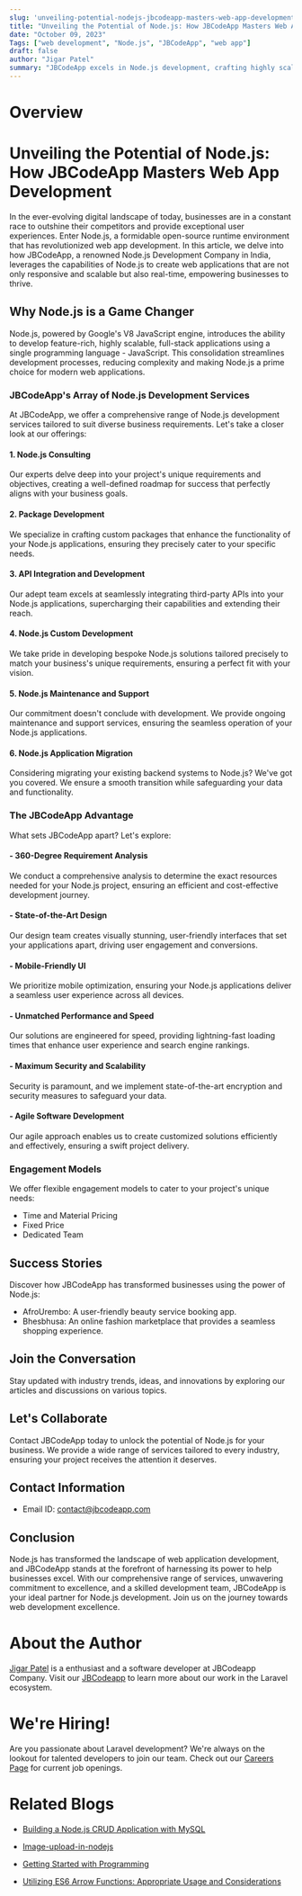 ```yaml
---
slug: 'unveiling-potential-nodejs-jbcodeapp-masters-web-app-development';
title: "Unveiling the Potential of Node.js: How JBCodeApp Masters Web App Development"
date: "October 09, 2023"
Tags: ["web development", "Node.js", "JBCodeApp", "web app"]
draft: false
author: "Jigar Patel"
summary: "JBCodeApp excels in Node.js development, crafting highly scalable, bespoke web applications. Their expertise in consulting, custom development, and more ensures seamless digital solutions for businesses."
---
```


# Overview

<TOCInline toc={props.toc} exclude="Overview" toHeading={2} />

# Unveiling the Potential of Node.js: How JBCodeApp Masters Web App Development

In the ever-evolving digital landscape of today, businesses are in a constant race to outshine their competitors and provide exceptional user experiences. Enter Node.js, a formidable open-source runtime environment that has revolutionized web app development. In this article, we delve into how JBCodeApp, a renowned Node.js Development Company in India, leverages the capabilities of Node.js to create web applications that are not only responsive and scalable but also real-time, empowering businesses to thrive.

## Why Node.js is a Game Changer

Node.js, powered by Google's V8 JavaScript engine, introduces the ability to develop feature-rich, highly scalable, full-stack applications using a single programming language - JavaScript. This consolidation streamlines development processes, reducing complexity and making Node.js a prime choice for modern web applications.

### JBCodeApp's Array of Node.js Development Services

At JBCodeApp, we offer a comprehensive range of Node.js development services tailored to suit diverse business requirements. Let's take a closer look at our offerings:

#### 1. Node.js Consulting

Our experts delve deep into your project's unique requirements and objectives, creating a well-defined roadmap for success that perfectly aligns with your business goals.

#### 2. Package Development

We specialize in crafting custom packages that enhance the functionality of your Node.js applications, ensuring they precisely cater to your specific needs.

#### 3. API Integration and Development

Our adept team excels at seamlessly integrating third-party APIs into your Node.js applications, supercharging their capabilities and extending their reach.

#### 4. Node.js Custom Development

We take pride in developing bespoke Node.js solutions tailored precisely to match your business's unique requirements, ensuring a perfect fit with your vision.

#### 5. Node.js Maintenance and Support

Our commitment doesn't conclude with development. We provide ongoing maintenance and support services, ensuring the seamless operation of your Node.js applications.

#### 6. Node.js Application Migration

Considering migrating your existing backend systems to Node.js? We've got you covered. We ensure a smooth transition while safeguarding your data and functionality.

### The JBCodeApp Advantage

What sets JBCodeApp apart? Let's explore:

#### - 360-Degree Requirement Analysis

We conduct a comprehensive analysis to determine the exact resources needed for your Node.js project, ensuring an efficient and cost-effective development journey.

#### - State-of-the-Art Design

Our design team creates visually stunning, user-friendly interfaces that set your applications apart, driving user engagement and conversions.

#### - Mobile-Friendly UI

We prioritize mobile optimization, ensuring your Node.js applications deliver a seamless user experience across all devices.

#### - Unmatched Performance and Speed

Our solutions are engineered for speed, providing lightning-fast loading times that enhance user experience and search engine rankings.

#### - Maximum Security and Scalability

Security is paramount, and we implement state-of-the-art encryption and security measures to safeguard your data.

#### - Agile Software Development

Our agile approach enables us to create customized solutions efficiently and effectively, ensuring a swift project delivery.

### Engagement Models

We offer flexible engagement models to cater to your project's unique needs:

- Time and Material Pricing
- Fixed Price
- Dedicated Team

## Success Stories

Discover how JBCodeApp has transformed businesses using the power of Node.js:

- AfroUrembo: A user-friendly beauty service booking app.
- Bhesbhusa: An online fashion marketplace that provides a seamless shopping experience.

## Join the Conversation

Stay updated with industry trends, ideas, and innovations by exploring our articles and discussions on various topics.

## Let's Collaborate

Contact JBCodeApp today to unlock the potential of Node.js for your business. We provide a wide range of services tailored to every industry, ensuring your project receives the attention it deserves.

## Contact Information

- Email ID: contact@jbcodeapp.com

## Conclusion

Node.js has transformed the landscape of web application development, and JBCodeApp stands at the forefront of harnessing its power to help businesses excel. With our comprehensive range of services, unwavering commitment to excellence, and a skilled development team, JBCodeApp is your ideal partner for Node.js development. Join us on the journey towards web development excellence.

# About the Author

[Jigar Patel](https://expertlaravel.com) is a
enthusiast and a software developer at JBCodeapp Company. Visit our [JBCodeapp](https://jbcodeapp.com) to learn more about our work in the Laravel ecosystem.

# We're Hiring!

Are you passionate about Laravel development? We're always on the lookout for talented developers to join our team. Check out our [Careers Page](https://jbcodeapp.com/career) for current job openings.

# Related Blogs

- [Building a Node.js CRUD Application with MySQL](Building-a-Node.js-CRUD-Application-with-MySQL.mdx)
- [Image-upload-in-nodejs](Building-a-Node.js-Express-REST-API-for-Image-Upload.mdx)

- [Getting Started with Programming](Getting-Started-with-Programming.mdx)

- [Utilizing ES6 Arrow Functions: Appropriate Usage and Considerations](Utilizing-ES6-Arrow-Functions-Appropriate-Usage-and-Considerations)
